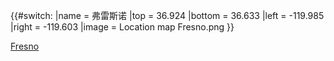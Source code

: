 {{#switch:{{{1}}}
|name   = 弗雷斯诺
|top    = 36.924
|bottom = 36.633
|left   = -119.985
|right  = -119.603
|image  = Location map Fresno.png
}}<noinclude>
{{Location map/Info}}
[[Category:United States location map templates|Fresno]]
</noinclude>
